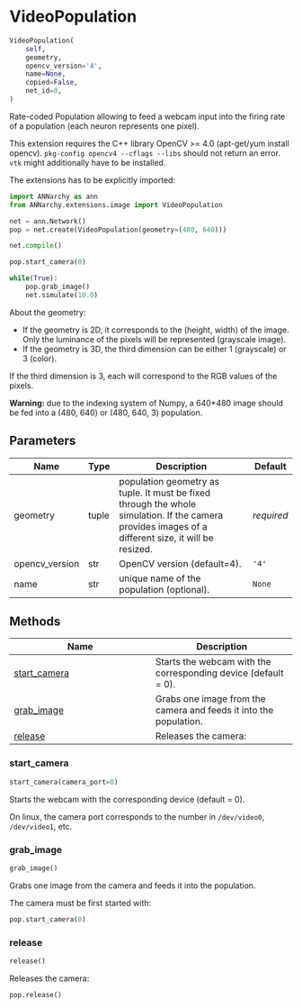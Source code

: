 # VideoPopulation { #ANNarchy.extensions.image.ImagePopulation.VideoPopulation }

```python
VideoPopulation(
    self,
    geometry,
    opencv_version='4',
    name=None,
    copied=False,
    net_id=0,
)
```

Rate-coded Population allowing to feed a webcam input into the firing rate of a population (each neuron represents one pixel).

This extension requires the C++ library OpenCV >= 4.0 (apt-get/yum install opencv). ``pkg-config opencv4 --cflags --libs`` should not return an error. `vtk` might additionally have to be installed.

The extensions has to be explicitly imported:

```python
import ANNarchy as ann
from ANNarchy.extensions.image import VideoPopulation

net = ann.Network()
pop = net.create(VideoPopulation(geometry=(480, 640)))

net.compile()

pop.start_camera(0)

while(True):
    pop.grab_image()
    net.simulate(10.0)
```

About the geometry:

* If the geometry is 2D, it corresponds to the (height, width) of the image. Only the luminance of the pixels will be represented (grayscale image).
* If the geometry is 3D, the third dimension can be either 1 (grayscale) or 3 (color).

If the third dimension is 3, each will correspond to the RGB values of the pixels.

**Warning:** due to the indexing system of Numpy, a 640*480 image should be fed into a (480, 640) or (480, 640, 3) population.

## Parameters {.doc-section .doc-section-parameters}

| Name           | Type   | Description                                                                                                                                         | Default    |
|----------------|--------|-----------------------------------------------------------------------------------------------------------------------------------------------------|------------|
| geometry       | tuple  | population geometry as tuple. It must be fixed through the whole simulation. If the camera provides images of a different size, it will be resized. | _required_ |
| opencv_version | str    | OpenCV version (default=4).                                                                                                                         | `'4'`      |
| name           | str    | unique name of the population (optional).                                                                                                           | `None`     |

## Methods

| Name | Description |
| --- | --- |
| [start_camera](#ANNarchy.extensions.image.ImagePopulation.VideoPopulation.start_camera) | Starts the webcam with the corresponding device (default = 0). |
| [grab_image](#ANNarchy.extensions.image.ImagePopulation.VideoPopulation.grab_image) | Grabs one image from the camera and feeds it into the population. |
| [release](#ANNarchy.extensions.image.ImagePopulation.VideoPopulation.release) | Releases the camera: |

### start_camera { #ANNarchy.extensions.image.ImagePopulation.VideoPopulation.start_camera }

```python
start_camera(camera_port=0)
```

Starts the webcam with the corresponding device (default = 0).

On linux, the camera port corresponds to the number in `/dev/video0`, `/dev/video1`, etc.

### grab_image { #ANNarchy.extensions.image.ImagePopulation.VideoPopulation.grab_image }

```python
grab_image()
```

Grabs one image from the camera and feeds it into the population.

The camera must be first started with:

```python
pop.start_camera(0)
```

### release { #ANNarchy.extensions.image.ImagePopulation.VideoPopulation.release }

```python
release()
```

Releases the camera:

```python
pop.release()
```